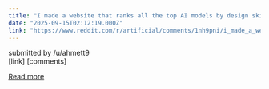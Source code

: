 ```yaml
---
title: "I made a website that ranks all the top AI models by design skill (GPT-5, Deepseek, Claude 4 and more)"
date: "2025-09-15T02:12:19.000Z"
link: "https://www.reddit.com/r/artificial/comments/1nh9pni/i_made_a_website_that_ranks_all_the_top_ai_models/"
---
```


submitted by    /u/ahmett9  
 [link]   [comments]

[Read more](https://www.reddit.com/r/artificial/comments/1nh9pni/i_made_a_website_that_ranks_all_the_top_ai_models/)
